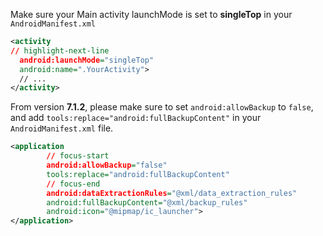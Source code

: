 Make sure your Main activity launchMode is set to **singleTop** in your `AndroidManifest.xml`

```xml
<activity
// highlight-next-line
  android:launchMode="singleTop"
  android:name=".YourActivity">
  // ...
</activity>
```

From version **7.1.2**, please make sure to set `android:allowBackup` to `false`, and add
`tools:replace="android:fullBackupContent"` in your `AndroidManifest.xml` file.

```xml
<application
        // focus-start
        android:allowBackup="false"
        tools:replace="android:fullBackupContent"
        // focus-end
        android:dataExtractionRules="@xml/data_extraction_rules"
        android:fullBackupContent="@xml/backup_rules"
        android:icon="@mipmap/ic_launcher">
</application>
```
